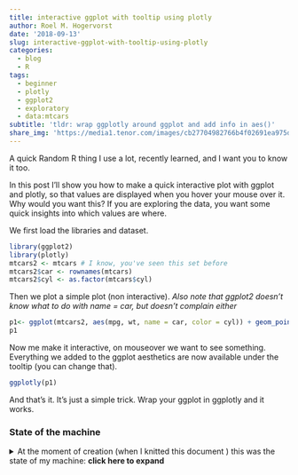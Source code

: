 ```yaml
---
title: interactive ggplot with tooltip using plotly
author: Roel M. Hogervorst
date: '2018-09-13'
slug: interactive-ggplot-with-tooltip-using-plotly
categories:
  - blog
  - R
tags:
  - beginner
  - plotly
  - ggplot2
  - exploratory
  - data:mtcars
subtitle: 'tldr: wrap ggplotly around ggplot and add info in aes()'
share_img: 'https://media1.tenor.com/images/cb27704982766b4f02691ea975d9a259/tenor.gif?itemid=11365139'
---
```

A quick Random R thing I use a lot, recently learned, and I want you to know it too. 

In this post I'll show you how to make a quick interactive plot with ggplot and plotly, so that values are displayed when you hover your mouse over it. Why would you want this? If you are exploring the data, you want some quick insights into which values are where. 



We first load the libraries and dataset.

```r
library(ggplot2)
library(plotly)
mtcars2 <- mtcars # I know, you've seen this set before
mtcars2$car <- rownames(mtcars) 
mtcars2$cyl <- as.factor(mtcars$cyl)
```

Then we plot a simple plot (non interactive). 
*Also note that ggplot2 doesn't know what to do with name = car, but doesn't complain either*

```r
p1<- ggplot(mtcars2, aes(mpg, wt, name = car, color = cyl)) + geom_point()
p1
```

Now me make it interactive, on mouseover we want to see something.
Everything we added to the ggplot aesthetics are now available under
the tooltip (you can change that).

```r
ggplotly(p1)
```

And that's it. It's just a simple trick. Wrap your ggplot in ggplotly and it works. 

### State of the machine
<details>
<summary> At the moment of creation (when I knitted this document ) this was the state of my machine: **click here to expand** </summary>

```r
sessioninfo::session_info()
```

</details>


